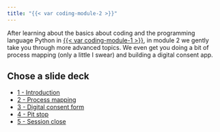 ```yaml
---
title: "{{< var coding-module-2 >}}"
---
```


After learning about the basics about coding and the programming language Python in [{{< var coding-module-1 >}}](../module-1/index.qmd), in module 2 we gently take you through more advanced topics. We even get you doing a bit of process mapping (only a little I swear) and building a digital consent app.

## Chose a slide deck

<ul>
  <li><a href="1-introduction.html" target="_blank">1 - Introduction</a></li>
  <li><a href="2-process-mapping.html" target="_blank">2 - Process mapping</a></li>
  <li><a href="3-digital-consent-form.html" target="_blank">3 - Digital consent form</a></li>
  <li><a href="4-pit-stop.html" target="_blank">4 - Pit stop</a></li>
  <li><a href="5-session-close.html" target="_blank">5 - Session close</a></li>
</ul>